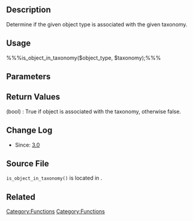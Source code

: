 {{Languages|
{{en|Function Reference/is object in taxonomy}}
{{ja|関数リファレンス/is object in taxonomy}}
}}

== Description ==

Determine if the given object type is associated with the given taxonomy.


== Usage ==

%%%is_object_in_taxonomy($object_type, $taxonomy);%%%

== Parameters ==

{{Parameter|$object_type|string|Object type string}}

{{Parameter|$taxonomy|string|Single taxonomy name}}

== Return Values ==

; (bool) : True if object is associated with the taxonomy, otherwise false.

== Change Log ==

* Since: [[Version 3.0|3.0]]

== Source File ==

<code>is_object_in_taxonomy()</code> is located in {{Trac|wp-includes/taxonomy.php}}.

== Related ==

{{Term Tags}}
{{Tag Footer}}

[[Category:Functions]]


[[Category:Functions]]